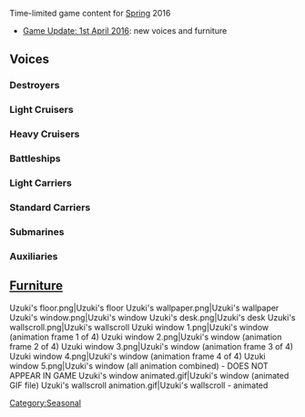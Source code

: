 Time-limited game content for [[wikipedia:Hanami|Spring]] 2016
*[[Thread:414346|Game Update: 1st April 2016]]: new voices and furniture

==Voices==
{{SeasonalTOC|Mochizuki|Oboro|Akebono|Sazanami|Ushio|Akatsuki|Hibiki|Ikazuchi|Inazuma|Yuudachi|Asashio|Ooshio|Michishio|Arare|Akigumo|Yuugumo|Makigumo|Naganami|Tanikaze|Hamakaze|Teruzuki|Hatsuzuki|Takanami|Libeccio|Okinami|Kazagumo|Arashi|Hagikaze|Kawakaze|Yura|Kinu|Abukuma|Agano|Noshiro|Yahagi|Sakawa|Mogami|Aoba|Takao|Atago|Tone|Chikuma|Mikuma|Kinugasa|Zara|Yamato|Musashi|Littorio|Roma|Houshou|Chitose|Chiyoda|Shoukaku|Graf Zeppelin|I-168|I-58|I-8|Ro-500|Akitsushima|Mizuho|Hayasui|Kashima}}
===Destroyers===
{{SeasonalQuotes|
{{SeasonalQuote|Mochizuki
|ja = ぽかぽかするねぇ～、春はいいよねぇ～。司令官も一緒にどうよぉ？のんびり寝ちゃおうぜぇ～
|en = The warmth is spreading through your body~ Spring sure is nice~.How about we do it together, Commander? Let's laze around~.
}}
{{SeasonalQuote|Oboro
|ja = 提督、春ですね！桜が綺麗。そうだ！翔鶴さん達にも春のご挨拶に行かなくちゃ
|en = Admiral, it's spring! Cherry blossom is pretty. That's right! We should go and greet Shoukaku-san and the others!
}}
{{SeasonalQuote|Akebono
|ja = 春か、七駆のみんなでお花見も悪くないね。えっ！？潮、クソ提督も呼ぶの？・・・そ、そう・・・うん
|en = It's spring huh, it wouldn't be bad if all of us from the 7th destroyer squadron go flower viewing. Eh!? Ushio, you are also inviting the Shitty Admiral? Is that so...okay.
}}
{{SeasonalQuote|Sazanami
|ja = ご主人様！春ｗｗｗ春ですぞｗｗｗ　お花見に行こうよぉ！お花見に！七駆のみんなでさぁ！
|en = Master! It's SpringwwwSpringwww. Let's go flower viewing! Flower viewing! We'll watch together with the 7th squadron!
}}
{{SeasonalQuote|Ushio
|ja = 春、桜が綺麗・・・。えっ、七駆のみんなでお花見ですか？いいですね！是非、提督もご一緒に！
|en = The cherry blossom sure is pretty in spring. Eh, everyone from 7th squadron is going flower viewing? Alright! The admiral must also come with us!
}}
{{SeasonalQuote|Akatsuki
|ja = もうすぐ春ね。レディはお花見に参加するもの。ワクワク～。速く招待されないかしら。
|en = It'll be spring soon, isn't it. It's a given that a true lady should participates in the flower viewing. *giddy* *giddy* Won't someone invite me soon, I wonder.
}}
{{SeasonalQuote|Hibiki
|ja = 春か。春はいいな。いつだって春の来ない冬はない。Хорошо
|en = Spring, huh. Spring is nice. A winter will always be followed by spring. Хорошо (Very good).
}}
{{SeasonalQuote|Ikazuchi
|ja = お花見かぁ！いいわねぇ！私と電で、先に行って場所を確保しておくわね！任せておいて！
|en = So it's flower viewing! Great, isn't it!? Inazuma and I will go ahead and secure us a place! Leave it to us!
}}
{{SeasonalQuote|Inazuma
|ja = 了解なのです！雷ちゃんとお花見の場所を取りに行くのです！第二小隊先行します！
|en = Understood! Together with Ikazuchi, I'll go and secure a place for flower viewing! Second platoon, moving out!
}}
{{SeasonalQuote|Yuudachi
|ja = 春は気持ちいいっぽい！外に出掛けたいっぽい！気持ちがわくわくするっぽーい！
|en = Spring feels good-poi! I want to go outside-poi! I'm feeling all excited-poi!
}}
{{SeasonalQuote|Asashio
|ja = 春・・・。この季節は、何かが思い出せるような・・・。大切な・・・大切な約束・・・。なんでしょうか・・・？司令官・・・
|en = It's spring... There is something that I remember about this season. An important... important promise. I wonder what it is about? Commander...
}}
{{SeasonalQuote|Ooshio
|ja = 司令官！春です！ドーン！気持ちがアゲアゲになりますね！八駆のみんなとお花見に繰り出しましょう！おー！
|en = Commander! It's spring! Doon! It raises up your spirit! Let's go flower viewing with the 8th destroyer squadron! Oouh!
}}
{{SeasonalQuote|Michishio
|ja = 春ね。やっぱり、桜の花は好き。・・・えっ！？何その顔？私だって、好きなものくらいあるわよ。何だと思ってんの？ほんとに
|en = It's spring. As I thought, I love flower viewing. Eh!? What's with that face? Even I have things that I love. Why do you think like that? Honestly...
}}
{{SeasonalQuote|Arare
|ja = 司令官。春・・・ですね。舞鶴の春・・・思い出す・・・。春は・・・好き
|en = Commander. It's spring. I remember the Maizuri spring. I like spring.
}}
{{SeasonalQuote|Akigumo
|ja = 春かぁ・・・、みんなはしゃいでるけど、あんま好きな季節じゃないんだよねぇ・・・。んあ？なんだ？花見オブ花見？・・・仕方ない、行ったげるよ
|en = So it's spring... everyone's in high spirit, but it's not quite the likable season, is it~ Hm? What's that? The flower viewing of all flower viewing? ...Can't be helped, I'll go along.
|note = Not sure if there's any special meaning to 花見オブ花見
}}
{{SeasonalQuote|Yuugumo
|ja = んふふ！もうすぐ春。いい季節になりました。夕雲型でお花見オブお花見に参りましょう
|en = Nfufu! It'll be spring soon. A good season has come by. Let's go for the flower viewing of all flower viewing with the Yuugumo-class.
}}
{{SeasonalQuote|Makigumo
|ja = わぁ～春ですねー、夕雲型お花見オブお花見了解です！伊良子さんに手伝って貰ってお花見お弁当用意しよっと～、風雲手伝って
|en = Waa~ it's spring~ The execution of the Yuugumo-class' the flower viewing of all flower viewing, roger! Let's have Irako-san helps in preparing the flowering viewing bentō. Kazagumo, give me a hand.
}}
{{SeasonalQuote|Naganami
|ja = あ、何？お花見オブお花見？なんで二回言うの？ああ～夕雲姉発案か！いいねぇ、秋雲のやつも誘ってやんなよ、意外と気にしぃだぜあいつ
|en = Ah, what's this? The flower viewing of all flower viewing? Why say it twice? Aah, so it's the idea from Yuugumo-nee. Nice, let's invite that Akigumo as well. She's surprisingly a worrywart, that person.
}}
{{SeasonalQuote|Tanikaze
|ja = おっ！春だ！春だねぇ！提督ぅ～、みんなとお花見と洒落込もうよぉ！なぁ？かぁ～、粋だねぇ！
|en = Ah! It's spring! It's spring, isn't it! Admiral~ Let's dressed up and go flower viewing with everyone! 'Kay!? Kaa~ that's chic of you!
}}
{{SeasonalQuote|Hamakaze
|ja = 春・・・ですか。いいですね！桜の花は・・・好きです。儚くて・・・そして、綺麗です
|en = Spring... is it? That's nice! The sakura flowers... I like them. It's fleeting... and pretty.
}}
{{SeasonalQuote|Teruzuki
|ja = 提督、桜の季節ですね！春は好きかも、何か、ウキウキするっていうか・・・　ねっ提督、お花見しましょ！おにぎり作るから！
|en = Admiral, it's the season of sakura isn't it! I may be fond of spring, or should I say it somehow lifts my spirit... Hey Admiral, let's go for flowering viewing! I'll prepare some onigiri too!
}}
{{SeasonalQuote|Hatsuzuki
|ja = 姉さん、その握り飯は？花見の準備？あ、そうか、もうそんな季節か！僕も手伝ってもいいか？塩は・・・少し濃いめにしよう
|en = Nee-san, what's the rice ball for? Preparation for flower viewing? I see, so it's already that season! Is it fine if I give you a hand? The salt... let's add more of it.
}}
{{SeasonalQuote|Takanami
|ja = 司令官、春ですね、桜の季節かも・・・です、長波姉様達と、お花見・・・行きたいですね
|en = Commander, it's spring isn't it. It might be the season of sakura... probably. Flower viewing with Naganami-neesama and the rest... wouldn't you want to join?
}}
{{SeasonalQuote|Libeccio
|ja = 少し暖かくなってきた。日本の春ってやつね。あれがサクラか…え？違うの？ウメ？ウメボシのウメ？へえ～
|en = It has gotten a bit warmer. This is what they call "spring of Japan", right? That's the cherry blossom... Huh? It's not? Plum flower? Like the plum used for Ume-boshi? Oh~
}}
{{SeasonalQuote|Okinami
|ja = 春・・・気持ちいい～、あ、司令官、肩に花びらが・・・風流ですね、ふふっ
|en = Spring... feels great~. Ah, commander, a flower petal's on your shoulder... How elegant, fufu~
}}
{{SeasonalQuote|Kazagumo
|ja = 春は好きよ！なんかこのふわっと気持ちいい感じが好き！提督は・・・春が嫌い？そう？ならいいけど、うふふッ
|en = I like spring, you know! Somehow, I'm fond of this drifty kind of good feeling! Admiral, do you... hate spring? That so? Then that's fine, ufufu~
}}
{{SeasonalQuote|Arashi
|ja = やったぜ春だぁ！この季節、なんかいいよなぁ～。花見に行こう！四駆のみんなを誘ってさぁ！
|en = Awright, it's spring! This season is nice, isn't it? Let's go flower viewing, I'll invite everyone in the 4th squadron to come along!
}}
{{SeasonalQuote|Hagikaze
|ja = お花見ですか！いいですねぇ。私、健康メニュー満載のお弁当、作りますね！楽しみ！
|en = Flower viewing, was it!? That's nice. I will be preparing a bentou filled with healthy menu, alright? I'm looking forward to it!
}}
{{SeasonalQuote|Kawakaze
|ja = んっ、春だねぇ～春。少し暖かくなってきたよねぇ、二十四駆もお花見するかなぁ～、ねっ！
|en = Hm, it's finally spring eh, spring. It got a lil' hotter didn't it, wonder if I should go flower viewing with the 24thDesDiv. Hey!
}}
}}
===Light Cruisers===
{{SeasonalQuotes|
{{SeasonalQuote|Yura
|ja = 提督さん、春です、春！お弁当持って、由良と一緒にお花見に行きましょう？ね
|en = Admiral-san it's spring! Wait for the bento then shall we go together for flower viewing? Okay?
}}
{{SeasonalQuote|Kinu
|ja = んにゃぁぁぁ　何！？何このパナイ風！春一番ってやつ！？あぁ～、もう春なんだね～
|en = Nyaaa— What!? What's with this panai wind!? A thing called the first storm of spring, you said!? Aah~ so it's already spring, hmm~?
}}
{{SeasonalQuote|Abukuma
|ja = 鎮守府の桜も、今年も綺麗に咲きましたね～、提督も一緒にお花見しましょ！楽しみ～！
|en = This year too, the naval district's sakura bloomed wonderfully as well, didn't they~ Admiral, let's go flower viewing with us too! I'm looking forward to it~!
}}
{{SeasonalQuote|Agano
|ja = やったー春でーす！、阿賀野、春と提督さんは大好き！きらりーん☆
|en = Yeeeah, it's spring! Agano, likes the spring and Admiral very much! Kirariiin ☆
}}
{{SeasonalQuote|Noshiro
|ja = 提督、春ですね、え、お花見ですか？良いですね！能代お弁当を用意しますね
|en = Admiral, it's already spring isn't it. Eh, flower viewing, was it? Sounds great! Noshiro, shall prepare some bentou as well.
}}
{{SeasonalQuote|Yahagi
|ja = もうすぐあの出撃の季節か・・・私らしくない、あっ大和！桜を見ながら一杯どう？
|en = So it'll soon be the season of that sortie again... Heh, how unlike me. Ah, Yamato! How does a drink while enjoying the cherry blossom sounds?
|note = It seems she remembers Operation Ten-Go.
}}
{{SeasonalQuote|Sakawa
|ja = 春．．．矢矧ちゃんたちが、出かけて行った季節．．．でも、今は寂しくないよ。みんな、一緒だもん。
|en = Spring... The season when, Yahagi-chan went out... but, I'm not feeling lonely right now. Because, I have everyone.
|note = Sakawa was originally planned to deploy with Yahagi in "Operation Ten-Go," the suicide mission of Okinawa, of spring 1945. Without enough fuel, Sakawa did not participate.
}}
}}
===Heavy Cruisers===
{{SeasonalQuotes|
{{SeasonalQuote|Mogami
|ja = 三隈？お花見？いいよ！日向さんもどうかな？
|en = Mikuma, flower viewing? Sure! How about we invite Hyuuga-san too?
}}
{{SeasonalQuote|Aoba
|ja = お、六戦隊でお花見ですかー、いいですなー！青葉も記録として参加します！おぉー、料理も豪華ですねー！鳳翔さん製？それはそれは！
|en = Oh, flower viewing with the sixth squadron was it, sounds nice! Aoba shall participate as well to keep the record! Ooo, the food's pretty gorgeous as well aren't they! It was by Houshou-san? What a surprise!
}}
{{SeasonalQuote|Takao
|ja = 気持ちのよい季節になりましたね、四戦隊でお花見もいいですね。鳥海とお弁当作りますね、何がお好きですか？楽しくなりそう！
|en = It seems a pleasant season has arrived, hasn't it. Flower viewing with the fourth squadron sounds pretty great too. I'll be preparing the bentou with Choukai, is there anything that you would love to have? Seems like things are getting fun!
}}
{{SeasonalQuote|Atago
|ja = 春！気持ちいいわ～、そうだ！高雄にお弁当作ってもらって、みんなで公園へ行きましょう？きっと、気持ちいいと思うの！
|en = Spring! It feels nice~ Ah, that's right! Let's have Takao prepare us some bentou and go to the park with everyone! I think it'll definitely feels great!
}}
{{SeasonalQuote|Tone
|ja = 春風が心地よいのう提督よ・・・このまま深海の連中が大人しければよいのじゃがなぁ・・・
|en = The spring's breeze is pleasant isn't it, Admiral... It would have been great if those people from the deep sea can continue behaving themselves, ain't it...
}}
{{SeasonalQuote|Chikuma
|ja = あっ・・・！強い風が・・・春一番かしら？もう・・・このスカートだと・・・
|en = Ah...! A strong breeze has just... was that the first storm of spring? Gee... if it's this skirt, then...
}}
{{SeasonalQuote|Mikuma
|ja = 提督。もうすぐ春ですわ。お弁当作って、もがみんと三人でお花見に行きましょう？三隈、楽しみです！
|en = Admiral, it is almost Spring. Together with Mogamin, the three of us should prepare bento and go for flower viewing. Mikuma is looking forward to it!
}}
{{SeasonalQuote|Kinugasa
|ja = やった！もうすぐ春！春はやっぱり浮き浮きするよね！そうだ！提督、六戦隊でお花見行かない？楽しいよ！
|en = Yay! It's gonna be Spring soon! Spring really fills me with energy! I know! Admiral, want to go watch the flowers with the sixth fleet? It'll be fun!
}}
{{SeasonalQuote|Zara
|ja = ニッポンのサクラ・・・んーいいですね、私も春の新作のパスタ、がんばろ！提督食べてね！
|en = The Japanese cherry blossoms... Hmmm, sounds good. I'll have to work hard on my new Spring pasta! Admiral, be sure to eat it!
}}
}}
===Battleships===
{{SeasonalQuotes|
{{SeasonalQuote|Yamato
|ja = もうすぐ春…か。うふふっ。桜を見ると不思議な気持ちになるわ、不思議。え？これは、涙？なんで…？
|en = Spring is just around the corner, huh... Ufufu. Watching the cherry blossoms really gives me a mysterious feeling. Eh? These are... tears? Why...?
|note = It seems she remembers Operation Ten-Go.
She went to Okinawa in Apr 6, 1945.
On the other side, it could be a hay fever.
}}
{{SeasonalQuote|Musashi
|ja = 春…桜、か。なあ大和、綺麗なものだな。あっは、私らしくもないか。あっははっ…。
|en = Spring... cherry blossoms, huh. Hey, Yamato, it's beautiful, isn't it? Ahah, I guess this isn't very like me. Ahaha...
}}
{{SeasonalQuote|Littorio
|ja = 春ですね・・・提督・・・日本の桜キレイです。ローマと三人でお花見もいいですね。私パスタ弁当作りますね
|en = It's spring isn't it, Admiral? Japan's sakura is beautiful. Together with Roma, it's fine for the three of us to go flower viewing, yes? I shall prepare some pasta bentou.
}}
{{SeasonalQuote|Roma
|ja = 春・・・ふーん・・・これが・・・桜・・・悪くはないわね　え？お花見？・・・行こうかな・・
|en = Spring... Hmm... so this... is a sakura... It's not bad. Eh, flower viewing? ...Should I...?
}}
}}
===Light Carriers===
{{SeasonalQuotes|
{{SeasonalQuote|Houshou
|ja = 春・・・お花見の季節ですね　提督？空母の皆さんを連れてお花見行かれます？お重をご準備しましょうか？うふふっ　腕によりをかけますね？
|en = Spring... isn't it just the perfect season for flower viewing? Admiral, are you taking everyone from the carrier division together for flower viewing? Shall I prepare the ojuu? Ufufu, doesn't this just excite you?
|note = Ojuu = multi-tiered bentou box.
}}
{{SeasonalQuote|Chitose
|ja = 春ね・・・千代田？提督をお誘いしてお花見に行きましょう？良いお酒もあるの
|en = It's spring... Chiyoda, shall we invite the admiral and go for some flower viewing? We have some good sake too.
}}
{{SeasonalQuote|Chiyoda
|ja = 千歳おねえとお花見！？いいじゃない！あたし準備するね！・・えっ？えぇ？提督も？・・・まぁいっか！
|en = Flower viewing with Chitose-onee!? Nice! I will start preparing now! E-Eeh? The admiral too? ...Well, fine I guess!
}}
}}
===Standard Carriers===
{{SeasonalQuotes|
{{SeasonalQuote|Shoukaku
|ja = 少しずつ春の陽気になってきました。提督、お花見、瑞鶴と三人で行きたいですね
|en = A little more and the cheerfulness of Spring will be here soon. Admiral, including me and Zuikaku, the three of us shall go for flower viewing.
}}
{{SeasonalQuote|Graf Zeppelin
|ja = これが桜か・・・うん・・・綺麗なものだ　なるほどな・・・なにかわかった気がする・・・なにか
|en = So this is a sakura... Hm, it's beautiful. I see, it feels like I had understood something... something.
}}
}}
===Submarines===
{{SeasonalQuotes|
{{SeasonalQuote|I-168
|ja = 「司令官！やっと春が来ますね！ん～今年の冬は長かった～、暖かくなったら司令官も海の中、一緒にどうですか？
|en = Commander! Spring has finally come. Mmm, winter was long this year. When the season gets warmer, how about taking a dive into the ocean with us, Commander?
}}
{{SeasonalQuote|I-58
|ja = ごーや春は好きでち！なんとなく元気が出る季節でち！さぁ！今日も頑張るぞ～！やるでち！
|en = Goya likes spring-dechi! It's a season that somehow brings out one's spirit-dechi. Alright! I'll work hard today too~! I'll do it-dechi!
}}
{{SeasonalQuote|I-8
|ja = 春・・・はっちゃん・・・最後の出撃も、春なんですよ・・・？提督。・・・まぁ、昔の話ですけど・・・ふぅ
|en = Spring...Hacchan's final sortie ensued during spring, too, admiral...um...that was all history now, though.
}}
{{SeasonalQuote|Ro-500
|ja = 提督提督！春だって！この季節ろーちゃん好きかもって！
|en = Admiral, admiral! I heard that it's spring! Ro-chan likes this season, maybe!
}}
}}
===Auxiliaries===
{{SeasonalQuotes|
{{SeasonalQuote|Akitsushima
|ja = 提督！桜の季節ですー！桜の！なんかうれしいかもー！ねっ？
|en = Admiral! It's the season of cherry blossoms! Cherry blossoms! It makes you feel happy, right?
}}
{{SeasonalQuote|Mizuho
|ja = 提督、少し暖かくなってきましたね、今年も春が訪れるのですね、瑞穂、感慨深いです。
|en = Admiral, it's becoming a bit warmer. Spring will come visit this year again. I'm getting emotional.
}}
{{SeasonalQuote|Hayasui
|ja = 提督さん！、春です！春の息吹を感じます！よ～し、この春も一緒に頑張りましょう！はい！
|en = Admiral, it's Spring. I can feel the breath of spring! Alright! Let's work hard together this Spring! Yes!
}}
{{SeasonalQuote|Kashima
|ja = 提督さん、この季節、お花見もいいですよね！私お弁当作りますね、楽しみ！
|en = Admiral-san, on a season like this, flower viewing is a great idea too, isn't it! I shall be preparing bento, look forward to it!
}}
}}

==[[Furniture]]==
<gallery spacing="small" bordercolor="transparent" captionalign="center" hideaddbutton="true">
Uzuki's floor.png|Uzuki's floor
Uzuki's wallpaper.png|Uzuki's wallpaper
Uzuki's window.png|Uzuki's window
Uzuki's desk.png|Uzuki's desk
Uzuki's wallscroll.png|Uzuki's wallscroll
Uzuki window 1.png|Uzuki's window (animation frame 1 of 4)
Uzuki window 2.png|Uzuki's window (animation frame 2 of 4)
Uzuki window 3.png|Uzuki's window (animation frame 3 of 4)
Uzuki window 4.png|Uzuki's window (animation frame 4 of 4)
Uzuki window 5.png|Uzuki's window (all animation combined) - DOES NOT APPEAR IN GAME
Uzuki's window animated.gif|Uzuki's window (animated GIF file)
Uzuki's wallscroll animation.gif|Uzuki's wallscroll - animated
</gallery>
[[Category:Seasonal]]